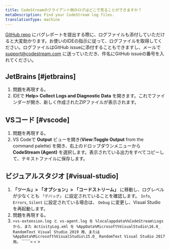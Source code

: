 ```yaml
---
title: CodeStreamのクライアント側のログはどこで見ることができますか？
metaDescription: Find your CodeStream log files.
translationType: machine
---
```


[GitHub repo](https://github.com/TeamCodeStream/CodeStream/issues) にバグレポートを提出する際に、ログファイルも添付していただけると大変助かります。お使いのIDEの指示に従って、ログファイルを取得してください。ログファイルはGitHub issueに添付することもできますし、メールで [support@codestream.com](mailto:support@codestream.com) に送っていただき、件名にGitHub issueの番号を入れてください。

## JetBrains [#jetbrains]

1. 問題を再現する。
2. IDEで **Help> Collect Logs and Diagnostic Data** を開きます。これでファインダーが開き、新しく作成されたZIPファイルが表示されます。

## VSコード [#vscode]

1. 問題を再現する。
2. VS Codeで **Output** ビューを開き(**View:Toggle Output** from the command palette) を開き、右上のドロップダウンメニューから **CodeStream (Agent)** を選択します。表示されている出力をすべてコピーして、テキストファイルに保存します。

## ビジュアルスタジオ [#visual-studio]

1. **「ツール」> 「オプション」> 「コードストリーム」** に移動し、ログレベルが少なくとも `「デバッグ」` に設定されていることを確認します。 `Info`, `Errors`, `Silent` に設定されている場合は、 `Debug` に変更し、Visual Studio を再起動します。
2. 問題を再現する。
3. `>vs-extension.log と vs-agent.log を %localappdata%%CodeStream\Logs から、また ActivityLog.xml を %AppData%Microsoft%VisualStudio\16.0_ RandomText Visual Studio 2019 用、または %AppData%Microsoft%VisualStudio\15.0_ RandomText Visual Studio 2017 用。` \`\`\`\`\`\``<` `<` >
